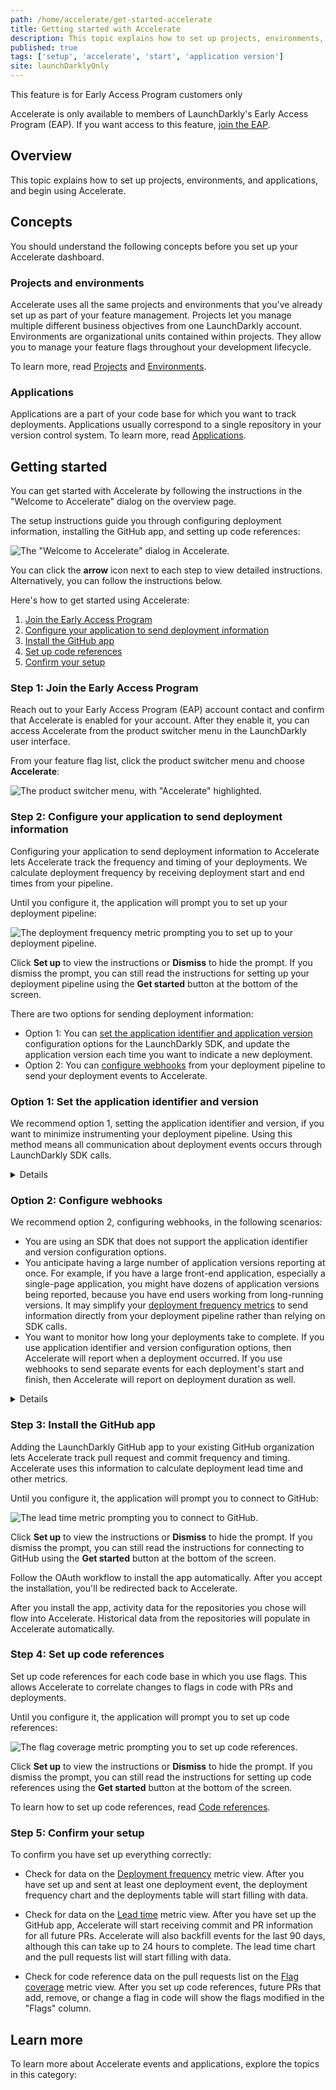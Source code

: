```yaml
---
path: /home/accelerate/get-started-accelerate
title: Getting started with Accelerate
description: This topic explains how to set up projects, environments, and applications, and begin using Accelerate.
published: true
tags: ['setup', 'accelerate', 'start', 'application version']
site: launchDarklyOnly
---
```


<Callout intent="info">
  <CalloutTitle>This feature is for Early Access Program customers only</CalloutTitle>
  <CalloutDescription>

Accelerate is only available to members of LaunchDarkly's Early Access Program (EAP). If you want access to this feature, [join the EAP](https://launchdarkly.com/eap).

  </CalloutDescription>
</Callout>

## Overview

This topic explains how to set up projects, environments, and applications, and begin using Accelerate.

## Concepts

You should understand the following concepts before you set up your Accelerate dashboard.

### Projects and environments

Accelerate uses all the same projects and environments that you've already set up as part of your feature management. Projects let you manage multiple different business objectives from one LaunchDarkly account. Environments are organizational units contained within projects. They allow you to manage your feature flags throughout your development lifecycle.

To learn more, read [Projects](/home/organize/projects) and [Environments](/home/organize/environments).

### Applications

Applications are a part of your code base for which you want to track deployments. Applications usually correspond to a single repository in your version control system. To learn more, read [Applications](/home/accelerate/get-started-accelerate/applications).

## Getting started

You can get started with Accelerate by following the instructions in the "Welcome to Accelerate" dialog on the overview page.

The setup instructions guide you through configuring deployment information, installing the GitHub app, and setting up code references:

![The "Welcome to Accelerate" dialog in Accelerate.](accelerate-set-up.png)

You can click the **arrow** icon next to each step to view detailed instructions. Alternatively, you can follow the instructions below.

Here's how to get started using Accelerate:

1. [Join the Early Access Program](#step-1-join-the-early-access-program)
2. [Configure your application to send deployment information](#step-2-configure-your-application-to-send-deployment-information)
3. [Install the GitHub app](#step-3-install-the-github-app)
4. [Set up code references](#step-4-set-up-code-references)
5. [Confirm your setup](#step-5-confirm-your-setup)

### Step 1: Join the Early Access Program

Reach out to your Early Access Program (EAP) account contact and confirm that Accelerate is enabled for your account. After they enable it, you can access Accelerate from the product switcher menu in the LaunchDarkly user interface.

From your feature flag list, click the product switcher menu and choose **Accelerate**:

![The product switcher menu, with "Accelerate" highlighted.](accelerate-product-switcher.png)

### Step 2: Configure your application to send deployment information

Configuring your application to send deployment information to Accelerate lets Accelerate track the frequency and timing of your deployments. We calculate deployment frequency by receiving deployment start and end times from your pipeline.

Until you configure it, the application will prompt you to set up your deployment pipeline:

![The deployment frequency metric prompting you to set up to your deployment pipeline.](accelerate-deployment-frequency-setup.png)

Click **Set up** to view the instructions or **Dismiss** to hide the prompt. If you dismiss the prompt, you can still read the instructions for setting up your deployment pipeline using the **Get started** button at the bottom of the screen.

There are two options for sending deployment information:

* Option 1: You can [set the application identifier and application version](#option-1-set-the-application-identifier-and-version) configuration options for the LaunchDarkly SDK, and update the application version each time you want to indicate a new deployment.
* Option 2: You can [configure webhooks](#option-2-configure-webhooks) from your deployment pipeline to send your deployment events to Accelerate.

### Option 1: Set the application identifier and version

We recommend option 1, setting the application identifier and version, if you want to minimize instrumenting your deployment pipeline. Using this method means all communication about deployment events occurs through LaunchDarkly SDK calls.

<Details summary="Expand application configuration instructions">

You can set application identifier and application version configuration options for your LaunchDarkly SDKs.

Accelerate assumes the application identifier is the application key. Typically this is the name of one of the GitHub repositories that you use in this project. Accelerate automatically creates a new application each time you send a unique application identifier.

You can set the application version to any string that includes only letters, numbers, period (`.`), hyphen (`-`), or underscore (`_`). For example, you could set this to the semantic version of your application. We recommend setting this to the commit ID or SHA of the GitHub commit for this deployment. Accelerate automatically detects and reports which pull requests (PRs) are part of a deployment if you set the application version to a SHA.

To retrieve the SHA for your deployment:

1. From the branch you are deploying, run `git rev-parse HEAD | cut -c1-9`.
2. Add an environment variable, such as `APPLICATION_VERSION`.
3. Use that environment variable when you initialize your SDK.

In some cases, the SHA may not be available when you deploy. If you package the SHA into your build artifact, you can avoid using environment variables. For example, Go applications often inject version information using `ldflags`. To learn more, read [Using ldflags to Set Version Information for Go Applications](https://www.digitalocean.com/community/tutorials/using-ldflags-to-set-version-information-for-go-applications).

The following client-side SDKs support the application identifier and application version configuration options:

- [iOS](/sdk/features/app-config#ios)
- [JavaScript](/sdk/features/app-config#javascript)

The following server-side SDKs support the application identifier and application version configuration options:

- [Go](/sdk/features/app-config#go)
- [Java](/sdk/features/app-config#java)
- [Node.js (server-side)](/sdk/features/app-config#nodejs-server-side)
- [Ruby](/sdk/features/app-config#ruby)
- [Rust](/sdk/features/app-config#rust)

</Details>

### Option 2: Configure webhooks

We recommend option 2, configuring webhooks, in the following scenarios:

* You are using an SDK that does not support the application identifier and version configuration options.
* You anticipate having a large number of application versions reporting at once. For example, if you have a large front-end application, especially a single-page application, you might have dozens of application versions being reported, because you have end users working from long-running versions. It may simplify your [deployment frequency metrics](/home/accelerate/accelerate-metrics/deployment) to send information directly from your deployment pipeline rather than relying on SDK calls.
* You want to monitor how long your deployments take to complete. If you use application identifier and version configuration options, then Accelerate will report when a deployment occurred. If you use webhooks to send separate events for each deployment's start and finish, then Accelerate will report on deployment duration as well.

<Details summary="Expand webhook configuration instructions">

You can configure webhooks from your deployment pipeline to send your deployment events to Accelerate.

Everyone's deployment pipeline is different. We recommend sending deployment events when each deployment has started, finished, or failed. To learn how to construct a deployment event request, read [Deployment events API](/home/accelerate/get-started-accelerate/deployment-events-api).

</Details>

### Step 3: Install the GitHub app

Adding the LaunchDarkly GitHub app to your existing GitHub organization lets Accelerate track pull request and commit frequency and timing. Accelerate uses this information to calculate deployment lead time and other metrics.

Until you configure it, the application will prompt you to connect to GitHub:

![The lead time metric prompting you to connect to GitHub.](accelerate-lead-time-setup.png)

Click **Set up** to view the instructions or **Dismiss** to hide the prompt. If you dismiss the prompt, you can still read the instructions for connecting to GitHub using the **Get started** button at the bottom of the screen.

Follow the OAuth workflow to install the app automatically. After you accept the installation, you'll be redirected back to Accelerate.

After you install the app, activity data for the repositories you chose will flow into Accelerate. Historical data from the repositories will populate in Accelerate automatically.

### Step 4: Set up code references

Set up code references for each code base in which you use flags. This allows Accelerate to correlate changes to flags in code with PRs and deployments.

Until you configure it, the application will prompt you to set up code references:

![The flag coverage metric prompting you to set up code references.](accelerate-flag-coverage-setup.png)

Click **Set up** to view the instructions or **Dismiss** to hide the prompt. If you dismiss the prompt, you can still read the instructions for setting up code references using the **Get started** button at the bottom of the screen.

To learn how to set up code references, read [Code references](/home/code/code-references).

### Step 5: Confirm your setup

To confirm you have set up everything correctly:

- Check for data on the [Deployment frequency](/home/accelerate/accelerate-metrics/deployment) metric view. After you have set up and sent at least one deployment event, the deployment frequency chart and the deployments table will start filling with data.

- Check for data on the [Lead time](/home/accelerate/accelerate-metrics/lead-time) metric view. After you have set up the GitHub app, Accelerate will start receiving commit and PR information for all future PRs. Accelerate will also backfill events for the last 90 days, although this can take up to 24 hours to complete. The lead time chart and the pull requests list will start filling with data.

- Check for code reference data on the pull requests list on the [Flag coverage](/home/accelerate/accelerate-metrics/flag-coverage) metric view. After you set up code references, future PRs that add, remove, or change a flag in code will show the flags modified in the "Flags" column.

## Learn more

To learn more about Accelerate events and applications, explore the topics in this category:

<ChildPageList path="/home/accelerate/get-started-accelerate" unsorted="true" />
